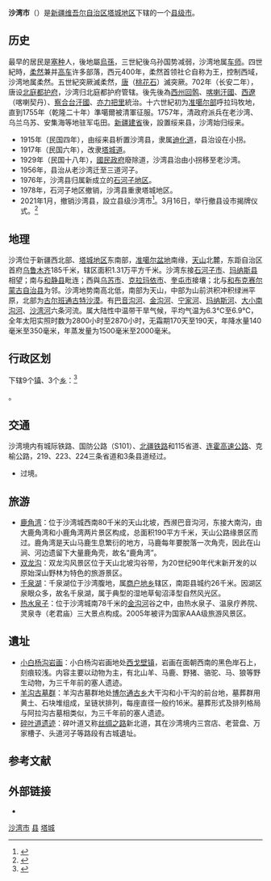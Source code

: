 {{Infobox China County
|county  = 沙湾市<br>ساۋان قالاسى
|usedname = 
|Photo =
|Photoname=
|officerTitle=市委书记
|officer=黄佳俊
|officerTitle2=市长
|officer2=俄合拉斯·斯巴达克
|map = Location_of_Shawan_within_Xinjiang_(China).png
| map_caption = 沙湾市在新疆的位置
|map size =
|Pinyin   = Shāwān Xiàn 
|Belong = [[新疆维吾尔自治区|新疆维吾尔自治区]][[塔城地区|塔城地区]]
|Types= [[县级市|县级市]]
|admincode = 654223
|founded = 1915年
|seat = [[三道河子镇|三道河子镇]]世纪大道南路29号
|division=
|town=
|township=
|subdistrict=
|area = 12468
|area land =
|area water =
|census yr = 
|pop = 20.24万(2018年末)
|density =
|postcode = 832100
|areacode = 993
| carlicense = 新G
| web = www.xjswx.gov.cn
| web_title = 沙湾县政府网
|phone code=993}}
'''沙湾市'''（{{lang-kk|ساۋان قالاسى}}）是[[新疆维吾尔自治区|新疆维吾尔自治区]][[塔城地区|塔城地区]]下辖的一个[[县级市|县级市]]。

==历史==
最早的居民是[[塞种|塞种]]人，後地屬[[烏孫|烏孫]]，三世紀後乌孙国势减弱，沙湾地属[[车师|车师]]。四世紀時，[[柔然|柔然]]兼并[[高车|高车]]许多部落，西元400年，柔然首领社仑自称为王，控制西域，沙湾地属柔然。五世紀突厥滅柔然，[[唐|唐]]（[[桃花石|桃花石]]）滅突厥。702年（长安二年），唐设[[北庭都护府|北庭都护府]]，沙湾归北庭都护府管辖。後先後為[[西州回鹘|西州回鹘]]、[[喀喇汗國|喀喇汗國]]、[[西遼|西遼]]（喀喇契丹）、[[察合台汗國|察合台汗國]]、[[亦力把里|亦力把里]]統治。十六世紀初为[[准噶尔部|准噶尔部]]呼拉玛牧地，直到1755年（乾隆二十年）準噶爾被清軍征服。1757年，清政府派兵在老沙湾、乌兰乌苏、安集海等地驻军屯田。[[甘肅新疆省|新疆建省]]後，設置绥来县，沙湾始归绥来。
*1915年（民国四年），由绥来县析置沙湾县，隶属[[迪化道|迪化道]]，县治设在小拐。
*1917年（民国六年），改隶[[塔城道|塔城道]]。
*1929年（民国十八年），[[國民政府|國民政府]]廢除道，沙湾县治由小拐移至老沙湾。
*1956年，县治从老沙湾迁至三道河子。
*1976年，沙湾县归属新成立的[[石河子地区|石河子地区]]。
*1978年，石河子地区撤销，沙湾县重隶塔城地区。
*2021年1月，撤销沙湾县，設立县级沙湾市<ref>{{cite web |url=https://news.sina.com.cn/c/2021-01-29/doc-ikftpnny2776603.shtml |title=民政部批复同意撤销沙湾县设立县级沙湾市 |publisher=新浪新聞 |date=2021-01-29 |access-date=2021-01-29 |archive-url=https://web.archive.org/web/20210129163606/https://news.sina.com.cn/c/2021-01-29/doc-ikftpnny2776603.shtml |archive-date=2021-01-29 |dead-url=no }}</ref>。3月16日，举行撤县设市揭牌仪式。<ref>{{Cite web|title=沙湾举行撤县设市揭牌仪式 哈德尔别克·哈木扎出席并讲话 - 塔城要闻 - 网上看塔城 塔城看世界——塔城独家新闻门户网站!|url=http://www.tcxw.cc/index.php?m=content&c=index&a=show&catid=10&id=51198|accessdate=2021-04-21|work=www.tcxw.cc|archive-date=2021-04-21|archive-url=https://web.archive.org/web/20210421150021/http://www.tcxw.cc/index.php?m=content&c=index&a=show&catid=10&id=51198|dead-url=no}}</ref>

==地理==
沙湾位于新疆西北部、[[塔城地区|塔城地区]]东南部，[[准噶尔盆地|准噶尔盆地]]南缘，[[天山|天山]]北麓，东距自治区首府[[乌鲁木齐|乌鲁木齐]]185千米，辖区面积1.31万平方千米。沙湾东接[[石河子市|石河子市]]、[[玛纳斯县|玛纳斯县]]相望；南与[[和静县|和静县]]毗连；西與[[乌苏市|乌苏市]]、[[克拉玛依市|克拉玛依市]]、[[奎屯市|奎屯市]]接壤；北与[[和布克赛尔蒙古自治县|和布克赛尔蒙古自治县]]为邻。沙湾地势南高北低，南部为天山，中部为山前洪积冲积绿洲平原，北部为[[古尔班通古特沙漠|古尔班通古特沙漠]]。有[[巴音沟河|巴音沟河]]、[[金沟河|金沟河]]、[[宁家河|宁家河]]、[[玛纳斯河|玛纳斯河]]、[[大小南沟河|大小南沟河]]、[[沙湾河|沙湾河]]六条河流。属大陆性中温带干旱气候，平均气温为6.3℃至6.9℃，全年太阳实照时数为2800小时至2870小时，无霜期170天至190天，年降水量140毫米至350毫米，年蒸发量为1500毫米至2000毫米。

== 行政区划 ==
{{PAGENAMEBASE}}下辖9个[[行政建制镇|镇]]、3个[[乡级行政区|乡]]：<ref>{{PRC admin/ref sgc|65/42/23/000/000}}</ref>

{{PRC admin/children|65/42/23/000/000}}。

== 交通 ==
沙湾境内有城际铁路、国防公路（S101）、[[北疆铁路|北疆铁路]]和115省道、[[连霍高速公路|连霍高速公路]]、克榆公路，219、223、224三条省道和3条县道经过。
* {{中国国道名|312}}过境。

==旅游==
*[[鹿角湾|鹿角湾]]：位于沙湾城西南80千米的天山北坡，西濒巴音沟河，东接大南沟，由大鹿角湾和小鹿角湾两片景区构成，总面积190平方千米，天山公路缘景区而过。鹿角湾是天山马鹿生息繁衍的地方，马鹿每年要脫落一次角壳，因此在山涧、河边遗留下大量鹿角壳，故名“鹿角湾”。
*[[双龙沟|双龙沟]]：双龙沟风景区位于天山北坡沟谷带，为20世纪90年代末新开发的以原始深山野林为特色的旅游景区。 
*[[千泉湖|千泉湖]]：千泉湖位于沙湾腹地，属[[商户地乡|商户地乡]]辖区，南距县城约26千米。因湖区泉眼众多，故名千泉湖，属于典型的湿地草甸沼泽型自然风光区。
*[[热水泉子|热水泉子]]：位于沙湾城南78千米的[[金沟河|金沟河]]谷之中，由热水泉子、温泉疗养院、灵泉寺（老君庙）三大景点构成。2005年被评为国家AAA级旅游风景区。

==遺址==
*[[小白杨沟岩画|小白杨沟岩画]]：小白杨沟岩画地处[[西戈壁镇|西戈壁镇]]，岩画在面朝西南的黑色岸石上，刻痕较浅。内容主要以动物为主，有北山羊、马鹿、野猪、骆驼、马、狼等野生动物，为三千年前的塞人遗迹。
*[[羊沟古墓群|羊沟古墓群]]：羊沟古墓群地处[[博尔通古乡|博尔通古乡]]大干沟和小干沟的前台地，墓葬群用黄土、石块堆组成，呈链状排列，每座直径一般约16米。墓葬形式及排列格局与阿拉沟古墓相类似，为三千年前的塞人遗迹。
*[[碎叶道遗迹|碎叶道遗迹]]：碎叶道又称[[丝绸之路|丝绸之路]]新北道，其在沙湾境内三宫店、老营盘、万家槽子、头道河子等路段有古城遺址。

== 参考文献 ==
{{reflist}}

== 外部链接 ==
* {{Official website|http://www.xjswx.gov.cn/|name=沙湾县人民政府}}

{{沙湾县行政区划}}
{{塔城地区行政区划}}
{{新疆行政区划}}

[[Category:沙湾市|]]
[[Category:塔城县市|县]]
[[Category:新疆县份|塔城]]